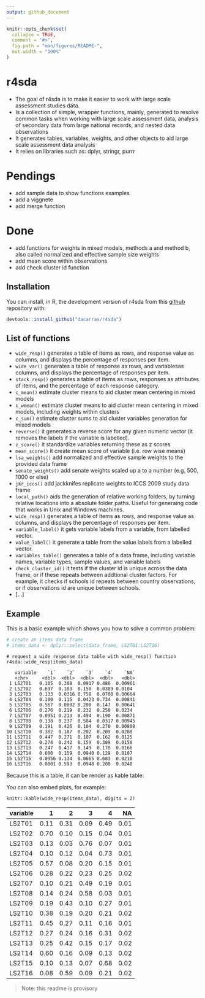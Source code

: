 ```yaml
---
output: github_document
---
```


<!-- README.md is generated from README.Rmd. Please edit that file -->

```r
knitr::opts_chunk$set(
  collapse = TRUE,
  comment = "#>",
  fig.path = "man/figures/README-",
  out.width = "100%"
)
```
# r4sda

- The goal of r4sda is to make it easier to work with large scale assessment studies data.
- Is a collection of simple, wrapper functions, mainly, generated to resolve common tasks when working with large scale assessment data, analysis of secondary data from large national records, and nested data observations
- It generates tables, variables, weights, and other objects to aid large scale assessment data analysis
- It relies on libraries such as: dplyr, stringr, purrr

# Pendings

- add sample data to show functions examples
- add a viggnete
- add merge function

# Done

- add functions for weights in mixed models, methods a and method b, also called normalized and effective sample size weights
- add mean score within observations
- add check cluster id function


## Installation

You can install, in R, the development version of r4sda from this [github](https://github.com/dacarras/r4sda) repository with:

``` r
devtools::install_github("dacarras/r4sda")
```

## List of functions

- `wide_resp()` generates a table of items as rows, and response value as columns, and displays the percentage of responses per item.
- `wide_var()` generates a table of response as rows, and variablesas columns, and displays the percentage of responses per item.
- `stack_resp()` generates a table of items as rows, responses as attributes of items, and the percentage of each response category.
- `c_mean()` estimate cluster means to aid cluster mean centering in mixed models
- `c_wmean()` estimate cluster means to aid cluster mean centering in
    mixed models, including weights within clusters
- `c_sum()` estimate cluster sums to aid cluster variables generation for mixed models
- `reverse()` it generates a reverse score for any given numeric vector (it removes the labels if the variable is labelled).
- `z_score()` it standardize variables returning these as z scores
- `mean_score()` it create mean score of variable (i.e. row wise means)
- `lsa_weights()` add normalized and effective sample weights to the provided data frame
- `senate_weights()` add senate weights scaled up a to a number (e.g. 500, 1000 or else)
- `jkr_iccs()` add jackknifes replicate weights to ICCS 2009 study data frame
- `local_path()` aids the generation of relative working folders, by turning relative locations into a absolute folder paths. Useful for generaing code that works in Unix and Windows machines.
- `wide_resp()` generates a table of items as rows, and response value as columns, and displays the percentage of responses per item.
- `variable_label()` it gets variable labels from a variable, from labelled vector.
- `value_label()` it generate a table from the value labels from a labelled vector.
- `variables_table()` generates a table of a data frame, including variable names, variable types, sample values, and variable labels
- `check_cluster_id()` it tests if the cluster id is unique across the data frame, or if these repeats between addtional cluster factors. For example, it checks if schools id repeats between country observations, or if observations id are unique between schools.
- [...]


## Example

This is a basic example which shows you how to solve a common problem:

```r
# create an items data frame
# items_data <- dplyr::select(data_frame, LS2T01:LS2T16)

```



```text
# request a wide response data table with wide_resp() function
r4sda::wide_resp(items_data)

   variable    `1`    `2`    `3`    `4`    `NA`
   <chr>     <dbl>  <dbl>  <dbl>  <dbl>   <dbl>
 1 LS2T01   0.105  0.308  0.0917 0.486  0.00961
 2 LS2T02   0.697  0.103  0.150  0.0389 0.0104 
 3 LS2T03   0.133  0.0316 0.758  0.0708 0.00664
 4 LS2T04   0.100  0.115  0.0423 0.734  0.00841
 5 LS2T05   0.567  0.0802 0.200  0.147  0.00641
 6 LS2T06   0.276  0.219  0.232  0.250  0.0234 
 7 LS2T07   0.0951 0.213  0.494  0.190  0.00871
 8 LS2T08   0.138  0.237  0.584  0.0317 0.00945
 9 LS2T09   0.191  0.426  0.104  0.270  0.00808
10 LS2T10   0.382  0.187  0.202  0.209  0.0208 
11 LS2T11   0.447  0.271  0.107  0.162  0.0125 
12 LS2T12   0.274  0.242  0.159  0.309  0.0150 
13 LS2T13   0.247  0.417  0.149  0.170  0.0166 
14 LS2T14   0.600  0.159  0.0940 0.129  0.0187 
15 LS2T15   0.0956 0.134  0.0665 0.683  0.0210 
16 LS2T16   0.0801 0.593  0.0948 0.208  0.0240 
```

Because this is a table, it can be render as kable table: 

You can also embed plots, for example:

```text
knitr::kable(wide_resp(items_data), digits = 2)

```

|variable |    1|    2|    3|    4|   NA|
|:--------|----:|----:|----:|----:|----:|
|LS2T01   | 0.11| 0.31| 0.09| 0.49| 0.01|
|LS2T02   | 0.70| 0.10| 0.15| 0.04| 0.01|
|LS2T03   | 0.13| 0.03| 0.76| 0.07| 0.01|
|LS2T04   | 0.10| 0.12| 0.04| 0.73| 0.01|
|LS2T05   | 0.57| 0.08| 0.20| 0.15| 0.01|
|LS2T06   | 0.28| 0.22| 0.23| 0.25| 0.02|
|LS2T07   | 0.10| 0.21| 0.49| 0.19| 0.01|
|LS2T08   | 0.14| 0.24| 0.58| 0.03| 0.01|
|LS2T09   | 0.19| 0.43| 0.10| 0.27| 0.01|
|LS2T10   | 0.38| 0.19| 0.20| 0.21| 0.02|
|LS2T11   | 0.45| 0.27| 0.11| 0.16| 0.01|
|LS2T12   | 0.27| 0.24| 0.16| 0.31| 0.02|
|LS2T13   | 0.25| 0.42| 0.15| 0.17| 0.02|
|LS2T14   | 0.60| 0.16| 0.09| 0.13| 0.02|
|LS2T15   | 0.10| 0.13| 0.07| 0.68| 0.02|
|LS2T16   | 0.08| 0.59| 0.09| 0.21| 0.02|

>Note: this readme is provisory
